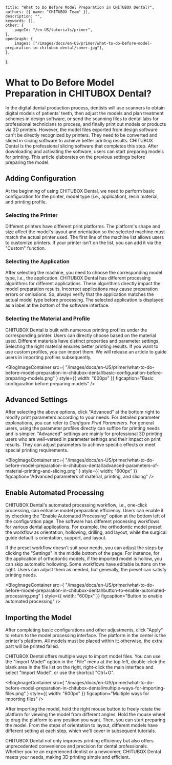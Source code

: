	title: "What to Do Before Model Preparation in CHITUBOX Dental?",
	authors: [{ name: "CHITUBOX Team" }],
	description: "",
	keywords: [],
	other: {
		pageId: "/en-US/tutorials/primer",
	},
	openGraph: {
		images: ["/images/docs/en-US/primer/what-to-do-before-model-preparation-in-chitubox-dental/cover.jpg"],
	},
};

# What to Do Before Model Preparation in CHITUBOX Dental?

In the digital dental production process, dentists will use scanners to obtain digital models of patients' teeth, then adjust the models and plan treatment schemes in design software, or send the scanning files to dental labs for professional technicians to process, and finally print out models or products via 3D printers. However, the model files exported from design software can't be directly recognized by printers. They need to be converted and sliced in slicing software to achieve better printing results. CHITUBOX Dental is the professional slicing software that completes this step. After downloading and activating the software, users can start preparing models for printing. This article elaborates on the previous settings before preparing the model.


## Adding Configuration

At the beginning of using CHITUBOX Dental, we need to perform basic configuration for the printer, model type (i.e., application), resin material, and printing profile.


### Selecting the Printer

Different printers have different print platforms. The platform's shape and size affect the model's layout and orientation so the selected machine must match the actual printer used. The first line of the machine list allows users to customize printers. If your printer isn't on the list, you can add it via the "Custom" function.

### Selecting the Application

After selecting the machine, you need to choose the corresponding model type, i.e., the application. CHITUBOX Dental has different processing algorithms for different applications. These algorithms directly impact the model preparation results. Incorrect applications may cause preparation errors or omissions. So, always verify that the application matches the actual model type before processing. The selected application is displayed as a label at the bottom of the software interface.

### Selecting the Material and Profile

CHITUBOX Dental is built with numerous printing profiles under the corresponding printer. Users can directly choose based on the material used. Different materials have distinct properties and parameter settings. Selecting the right material ensures better printing results. If you want to use custom profiles, you can import them. We will release an article to guide users in importing profiles subsequently.

<BlogImageContainer
	src={
    		"/images/docs/en-US/primer/what-to-do-before-model-preparation-in-chitubox-dental/basic-configuration-before-preparing-models.png"
	}
	style={{ width: "600px" }}
	figcaption="Basic configuration before preparing models"
/>

## Advanced Settings

After selecting the above options, click "Advanced" at the bottom right to modify print parameters according to your needs. For detailed parameter explanations, you can refer to  <Link href="https://manual.dental.chitubox.com/en-US/user-manual/latest/ui-and-features/configure-print-parameters">*Configure Print Parameters*</Link>. For general users, using the parameter profiles directly can suffice for printing needs and is simpler. "Advanced" settings are mainly for professional 3D printing users who are well-versed in parameter settings and their impact on print results. They can adjust parameters to achieve specific effects or meet special printing requirements.

<BlogImageContainer
	src={
    		"/images/docs/en-US/primer/what-to-do-before-model-preparation-in-chitubox-dental/advanced-parameters-of-material-printing-and-slicing.png"
	}
	style={{ width: "600px" }}
	figcaption="Advanced parameters of material, printing, and slicing"
/>

## Enable Automated Processing

CHITUBOX Dental's automated processing workflow, i.e., one-click processing, can enhance model preparation efficiency. Users can enable it by checking the "Enable Automated Processing" option at the bottom left of the configuration page. The software has different processing workflows for various dental applications. For example, the orthodontic model preset the workflow as orientation, hollowing, drilling, and layout, while the surgical guide default is orientation, support, and layout.

If the preset workflow doesn't suit your needs, you can adjust the steps by clicking the "Settings" in the middle bottom of the page. For instance, for the application of orthodontic models, if the imported model is hollow, you can skip automatic hollowing. Some workflows have editable buttons on the right. Users can adjust them as needed, but generally, the preset can satisfy printing needs.



<BlogImageContainer
	src={
    		"/images/docs/en-US/primer/what-to-do-before-model-preparation-in-chitubox-dental/button-to-enable-automated-processing.png"
	}
	style={{ width: "600px" }}
	figcaption="Button to enable automated processing"
/>

## Importing the Model

After completing basic configurations and other adjustments, click "Apply" to return to the model processing interface. The platform in the center is the printer's platform. All models must be placed within it; otherwise, the extra part will be printed failed.

CHITUBOX Dental offers multiple ways to import model files. You can use the "Import Model" option in the "File" menu at the top left, double-click the blank area in the file list on the right, right-click the main interface and select "Import Model", or use the shortcut "Ctrl+O".

<BlogImageContainer
	src={
    		"/images/docs/en-US/primer/what-to-do-before-model-preparation-in-chitubox-dental/multiple-ways-for-importing-files.png"
	}
	style={{ width: "600px" }}
	figcaption="Multiple ways for importing files"
/>

After importing the model, hold the right mouse button to freely rotate the platform for viewing the model from different angles. Hold the mouse wheel to drag the platform to any position you want. Then, you can start preparing the model. From the steps of orientation to layout, different models have different setting at each step, which we'll cover in subsequent tutorials. 

CHITUBOX Dental not only improves printing efficiency but also offers unprecedented convenience and precision for dental professionals. Whether you're an experienced dentist or a newcomer, CHITUBOX Dental meets your needs, making 3D printing simple and efficient.

